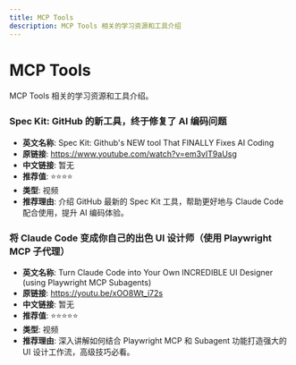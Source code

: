 ```yaml
---
title: MCP Tools
description: MCP Tools 相关的学习资源和工具介绍
---
```


# MCP Tools

MCP Tools 相关的学习资源和工具介绍。

### Spec Kit: GitHub 的新工具，终于修复了 AI 编码问题

- **英文名称**: Spec Kit: Github's NEW tool That FINALLY Fixes AI Coding
- **原链接**: https://www.youtube.com/watch?v=em3vIT9aUsg
- **中文链接**: 暂无
- **推荐值**: ⭐️⭐️⭐️⭐️
- **类型**: 视频
- **推荐理由**: 介绍 GitHub 最新的 Spec Kit 工具，帮助更好地与 Claude Code 配合使用，提升 AI 编码体验。


### 将 Claude Code 变成你自己的出色 UI 设计师（使用 Playwright MCP 子代理）

- **英文名称**: Turn Claude Code into Your Own INCREDIBLE UI Designer (using Playwright MCP Subagents)
- **原链接**: https://youtu.be/xOO8Wt_i72s
- **中文链接**: 暂无
- **推荐值**: ⭐️⭐️⭐️⭐️⭐️
- **类型**: 视频
- **推荐理由**: 深入讲解如何结合 Playwright MCP 和 Subagent 功能打造强大的 UI 设计工作流，高级技巧必看。
